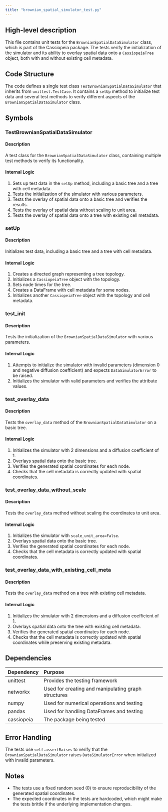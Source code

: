 ```yaml
---
title: "brownian_spatial_simulator_test.py"
---
```


## High-level description
This file contains unit tests for the `BrownianSpatialDataSimulator` class, which is part of the Cassiopeia package. The tests verify the initialization of the simulator and its ability to overlay spatial data onto a `CassiopeiaTree` object, both with and without existing cell metadata.

## Code Structure
The code defines a single test class `TestBrownianSpatialDataSimulator` that inherits from `unittest.TestCase`. It contains a `setUp` method to initialize test data and several test methods to verify different aspects of the `BrownianSpatialDataSimulator` class.

## Symbols

### TestBrownianSpatialDataSimulator
#### Description
A test class for the `BrownianSpatialDataSimulator` class, containing multiple test methods to verify its functionality.

#### Internal Logic
1. Sets up test data in the `setUp` method, including a basic tree and a tree with cell metadata.
2. Tests the initialization of the simulator with various parameters.
3. Tests the overlay of spatial data onto a basic tree and verifies the results.
4. Tests the overlay of spatial data without scaling to unit area.
5. Tests the overlay of spatial data onto a tree with existing cell metadata.

### setUp
#### Description
Initializes test data, including a basic tree and a tree with cell metadata.

#### Internal Logic
1. Creates a directed graph representing a tree topology.
2. Initializes a `CassiopeiaTree` object with the topology.
3. Sets node times for the tree.
4. Creates a DataFrame with cell metadata for some nodes.
5. Initializes another `CassiopeiaTree` object with the topology and cell metadata.

### test_init
#### Description
Tests the initialization of the `BrownianSpatialDataSimulator` with various parameters.

#### Internal Logic
1. Attempts to initialize the simulator with invalid parameters (dimension 0 and negative diffusion coefficient) and expects `DataSimulatorError` to be raised.
2. Initializes the simulator with valid parameters and verifies the attribute values.

### test_overlay_data
#### Description
Tests the `overlay_data` method of the `BrownianSpatialDataSimulator` on a basic tree.

#### Internal Logic
1. Initializes the simulator with 2 dimensions and a diffusion coefficient of 1.
2. Overlays spatial data onto the basic tree.
3. Verifies the generated spatial coordinates for each node.
4. Checks that the cell metadata is correctly updated with spatial coordinates.

### test_overlay_data_without_scale
#### Description
Tests the `overlay_data` method without scaling the coordinates to unit area.

#### Internal Logic
1. Initializes the simulator with `scale_unit_area=False`.
2. Overlays spatial data onto the basic tree.
3. Verifies the generated spatial coordinates for each node.
4. Checks that the cell metadata is correctly updated with spatial coordinates.

### test_overlay_data_with_existing_cell_meta
#### Description
Tests the `overlay_data` method on a tree with existing cell metadata.

#### Internal Logic
1. Initializes the simulator with 2 dimensions and a diffusion coefficient of 1.
2. Overlays spatial data onto the tree with existing cell metadata.
3. Verifies the generated spatial coordinates for each node.
4. Checks that the cell metadata is correctly updated with spatial coordinates while preserving existing metadata.

## Dependencies
| Dependency | Purpose |
|:-----------|:--------|
| unittest | Provides the testing framework |
| networkx | Used for creating and manipulating graph structures |
| numpy | Used for numerical operations and testing |
| pandas | Used for handling DataFrames and testing |
| cassiopeia | The package being tested |

## Error Handling
The tests use `self.assertRaises` to verify that the `BrownianSpatialDataSimulator` raises `DataSimulatorError` when initialized with invalid parameters.

## Notes
- The tests use a fixed random seed (0) to ensure reproducibility of the generated spatial coordinates.
- The expected coordinates in the tests are hardcoded, which might make the tests brittle if the underlying implementation changes.